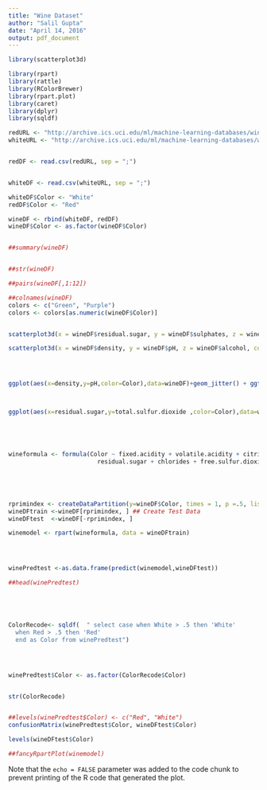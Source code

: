 ---
title: "Wine Dataset"
author: "Salil Gupta"
date: "April 14, 2016"
output: pdf_document
---



```{r, echo=TRUE}
library(scatterplot3d)

library(rpart)
library(rattle)
library(RColorBrewer)
library(rpart.plot)
library(caret)
library(dplyr)
library(sqldf)

redURL <- "http://archive.ics.uci.edu/ml/machine-learning-databases/wine-quality/winequality-red.csv"
whiteURL <- "http://archive.ics.uci.edu/ml/machine-learning-databases/wine-quality/winequality-white.csv"


redDF <- read.csv(redURL, sep = ";")


whiteDF <- read.csv(whiteURL, sep = ";")

whiteDF$Color <- "White"
redDF$Color <- "Red"

wineDF <- rbind(whiteDF, redDF)
wineDF$Color <- as.factor(wineDF$Color)


##summary(wineDF)


##str(wineDF)

##pairs(wineDF[,1:12])

##colnames(wineDF)
colors <- c("Green", "Purple")
colors <- colors[as.numeric(wineDF$Color)]


scatterplot3d(x = wineDF$residual.sugar, y = wineDF$sulphates, z = wineDF$total.sulfur.dioxide, color = colors, pch = 16)

scatterplot3d(x = wineDF$density, y = wineDF$pH, z = wineDF$alcohol, color = colors, pch = 16)




ggplot(aes(x=density,y=pH,color=Color),data=wineDF)+geom_jitter() + ggtitle("Density vs Acidity")+xlab("Density") + ylab("pH") + scale_color_manual(values = c("Green", "Purple"))



ggplot(aes(x=residual.sugar,y=total.sulfur.dioxide ,color=Color),data=wineDF)+geom_jitter() + ggtitle("Density vs Acidity")+xlab("Density") + ylab("pH") + scale_color_manual(values = c("Green", "Purple"))





wineformula <- formula(Color ~ fixed.acidity + volatile.acidity + citric.acid +
                         residual.sugar + chlorides + free.sulfur.dioxide + total.sulfur.dioxide + density + pH + sulphates + alcohol + quality)





rprimindex <- createDataPartition(y=wineDF$Color, times = 1, p =.5, list = F)
wineDFtrain <-wineDF[rprimindex, ] ## Create Test Data
wineDFtest  <-wineDF[-rprimindex, ]

winemodel <- rpart(wineformula, data = wineDFtrain)




winePredtest <-as.data.frame(predict(winemodel,wineDFtest))

##head(winePredtest)





ColorRecode<- sqldf(  " select case when White > .5 then 'White'
  when Red > .5 then 'Red'
  end as Color from winePredtest")




winePredtest$Color <- as.factor(ColorRecode$Color)


str(ColorRecode)


##levels(winePredtest$Color) <- c("Red", "White")
confusionMatrix(winePredtest$Color, wineDFtest$Color)

levels(wineDFtest$Color)

##fancyRpartPlot(winemodel)
```

Note that the `echo = FALSE` parameter was added to the code chunk to prevent printing of the R code that generated the plot.
